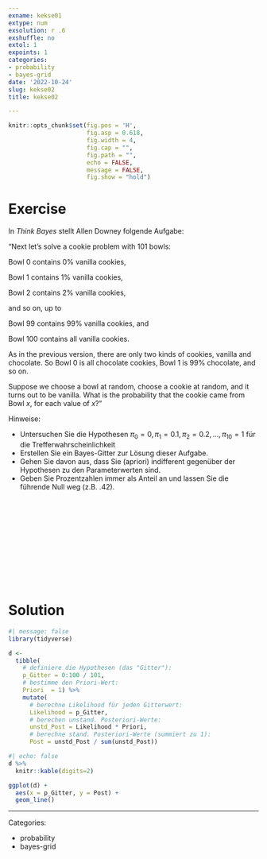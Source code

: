 ```yaml
---
exname: kekse01
extype: num
exsolution: r .6
exshuffle: no
extol: 1
expoints: 1
categories:
- probability
- bayes-grid
date: '2022-10-24'
slug: kekse02
title: kekse02

---
```







```r
knitr::opts_chunk$set(fig.pos = 'H',
                      fig.asp = 0.618,
                      fig.width = 4,
                      fig.cap = "", 
                      fig.path = "",
                      echo = FALSE,
                      message = FALSE,
                      fig.show = "hold")
```






# Exercise

In *Think Bayes* stellt Allen Downey folgende Aufgabe:


"Next let's solve a cookie problem with 101 bowls:

Bowl 0 contains 0% vanilla cookies,

Bowl 1 contains 1% vanilla cookies,

Bowl 2 contains 2% vanilla cookies,

and so on, up to

Bowl 99 contains 99% vanilla cookies, and

Bowl 100 contains all vanilla cookies.

As in the previous version, there are only two kinds of cookies, vanilla and chocolate. So Bowl 0 is all chocolate cookies, Bowl 1 is 99% chocolate, and so on.

Suppose we choose a bowl at random, choose a cookie at random, and it turns out to be vanilla. What is the probability that the cookie came from Bowl $x$, for each value of $x$?"

Hinweise:

- Untersuchen Sie die Hypothesen $\pi_0 = 0, \pi_1 = 0.1, \pi_2 = 0.2, ..., \pi_{10} = 1$ für die Trefferwahrscheinlichkeit
- Erstellen Sie ein Bayes-Gitter zur Lösung dieser Aufgabe.
- Gehen Sie davon aus, dass Sie (apriori) indifferent gegenüber der Hypothesen zu den Parameterwerten sind.
- Geben Sie Prozentzahlen immer als Anteil an und lassen Sie die führende Null weg (z.B. .42).


</br>
</br>
</br>
</br>
</br>
</br>
</br>
</br>
</br>
</br>

# Solution


```r
#| message: false
library(tidyverse)
```


```r
d <-
  tibble(
    # definiere die Hypothesen (das "Gitter"): 
    p_Gitter = 0:100 / 101,
    # bestimme den Priori-Wert:       
    Priori  = 1) %>%  
    mutate(
      # berechne Likelihood für jeden Gitterwert:
      Likelihood = p_Gitter,
      # berechen unstand. Posteriori-Werte:
      unstd_Post = Likelihood * Priori,
      # berechne stand. Posteriori-Werte (summiert zu 1):
      Post = unstd_Post / sum(unstd_Post))  
```

```r
#| echo: false
d %>% 
  knitr::kable(digits=2)
```


```r
ggplot(d) +
  aes(x = p_Gitter, y = Post) + 
  geom_line()
```







---

Categories: 

- probability
- bayes-grid

